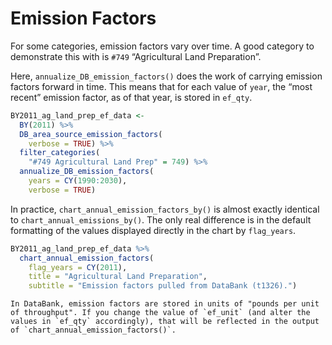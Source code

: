 # Emission Factors

For some categories, emission factors vary over time. A good category to demonstrate this with is `#749` "Agricultural Land Preparation". 

Here, `annualize_DB_emission_factors()` does the work of carrying emission factors forward in time. This means that for each value of `year`, the "most recent" emission factor, as of that year, is stored in `ef_qty`. 

```r
BY2011_ag_land_prep_ef_data <-
  BY(2011) %>%
  DB_area_source_emission_factors(
    verbose = TRUE) %>%
  filter_categories(
    "#749 Agricultural Land Prep" = 749) %>%
  annualize_DB_emission_factors(
    years = CY(1990:2030),
    verbose = TRUE)
```

In practice, `chart_annual_emission_factors_by()` is almost exactly identical to `chart_annual_emissions_by()`. The only real difference is in the default formatting of the values displayed directly in the chart by `flag_years`.

```r
BY2011_ag_land_prep_ef_data %>%
  chart_annual_emission_factors(
    flag_years = CY(2011),
    title = "Agricultural Land Preparation",
    subtitle = "Emission factors pulled from DataBank (t1326).") 
```

```block
In DataBank, emission factors are stored in units of "pounds per unit of throughput". If you change the value of `ef_unit` (and alter the values in `ef_qty` accordingly), that will be reflected in the output of `chart_annual_emission_factors()`.
```